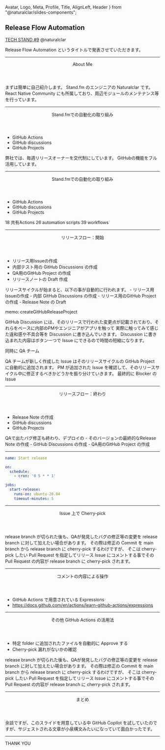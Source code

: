 Avatar,
Logo,
Meta,
Profile,
Title,
AlignLeft,
Header
} from "@naturalclar/slides-components";

<Head>
  <Meta
    title="release-automation"
    description="Enter description here"
    publishedAt={'2022-08-30T15:33:51.137Z'}
    host="https://release-automation.vercel.app"
  />
</Head>

## Release Flow Automation

[TECH STAND #9](https://standfm.connpass.com/event/256786/)
@naturalclar

<Notes>
  Release Flow Automation というタイトルで発表させていただきます。
</Notes>

---

<AlignLeft>

<Header>About Me</Header>

<Profile />

<Notes>
  まずは簡単に自己紹介します。
  Stand.fm のエンジニアの Naturalclar です。
  React Native Community にも所属しており、周辺モジュールのメンテナンス等を行っています。
</Notes>

</AlignLeft>

---

<AlignLeft>

<Header>Stand.fmでの自動化の取り組み</Header>

- GitHub Actions
- GitHub discussions
- GitHub Projects

<Notes>
  弊社では、毎週リリースオーナーを交代制にしています。
  GitHubの機能をフル活用しています。
</Notes>

</AlignLeft>

---


<AlignLeft>

<Header>Stand.fmでの自動化の取り組み</Header>

- GitHub Actions
- GitHub discussions
- GitHub Projects

<Notes>
  18 共有Actions
  26 automation scripts
  39 workflows
</Notes>

</AlignLeft>

---

<AlignLeft>

<Header>リリースフロー：開始</Header>

- リリース用Issueの作成
- 内部テスト用の GitHub Discussions の作成
- QA用のGitHub Project の作成
- リリースノートの Draft 作成

<Notes>
  リリースサイクルが始まると、以下の事が自動的に行われます。
  - リリース用Issueの作成
  - 内部 GitHub Discussions の作成
  - リリース用のGitHub Project の作成
  - Release Note の Draft 

  memo: createGitHubReleaseProject

GitHub Discussion には、そのリリースで行われた変更点が記載されており、それらをベースに内部のPMやエンジニアがアプリを触って
実際に触ってみて感じた違和感や不具合等を Discussion に書き込んでいきます。
Discussion に書き込まれた内容はボタン一つで Issue にできるので時間の短縮になります。



同時に QA チーム

QA チームが新しく作成した Issue はそのリリースサイクルの GitHub Project に自動的に追加されます。
PM が追加された Issue を確認して、そのリリースサイクル中に修正するべきかどうかを振り分けていきます。
最終的に Blocker の Issue 
</Notes>

</AlignLeft>

---

<AlignLeft>

<Header>リリースフロー：終わり</Header>

- Release Note の作成
- GitHub discussions
- GitHub Projects

<Notes>
  QAで出たバグ修正も終わり、デプロイの
  - そのバージョンの最終的なRelease Note の作成
  - GitHub Discussions の作成
  - QA用のGitHub Project の作成
</Notes>

</AlignLeft>

---

<CodeSurferLayout>

```yml
name: Start release

on:
  schedule:
    - cron: '0 5 * * 1'

jobs:
  start-release:
    runs-on: ubuntu-20.04
    timeout-minutes: 5
```

</CodeSurferLayout>

---

<AlignLeft>

<Header>Issue 上で Cherry-pick</Header>

<Notes>
  release branch が切られた後も、QAが発見したバグの修正等の変更を release branch に対して加えたい場合があります。
  その際は修正の Commit を main branch から release branch に cherry-pick するわけですが、
  そこは cherry-pick したい Pull Request を指定してリリース Issue にコメントする事でその Pull Request の内容が release branch に cherry-pick されます。
</Notes>

</AlignLeft>

---

<AlignLeft>

<Header>コメントの内容による操作</Header>

  - GitHub Actions で用意されている Expressions 
  - https://docs.github.com/en/actions/learn-github-actions/expressions

</AlignLeft>

---

<AlignLeft>

<Header>その他 GitHub Actions の活用法</Header>

- 特定 folder に追加されたファイルを自動的に Approve する
- Cherry-pick 漏れがないかの確認

<Notes>
  release branch が切られた後も、QAが発見したバグの修正等の変更を release branch に対して加えたい場合があります。
  その際は修正の Commit を main branch から release branch に cherry-pick するわけですが、
  そこは cherry-pick したい Pull Request を指定してリリース Issue にコメントする事でその Pull Request の内容が release branch に cherry-pick されます。
</Notes>

</AlignLeft>

---

<AlignLeft>

<Header>まとめ</Header>

<Notes>
  余談ですが、このスライドを用意している中 GitHub Copilot を試していたのですが、サジェストされる文章が小泉構文みたいになっていて面白かったです。
</Notes>

</AlignLeft>

---


THANK YOU